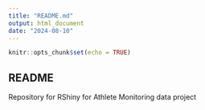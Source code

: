 ```yaml
---
title: "README.md"
output: html_document
date: "2024-08-10"
---
```


```r
knitr::opts_chunk$set(echo = TRUE)
```

## README

Repository for RShiny for Athlete Monitoring data project
